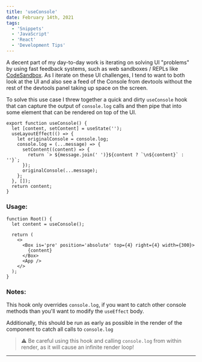 ```yaml
---
title: 'useConsole'
date: February 14th, 2021
tags:
  - 'Snippets'
  - 'JavaScript'
  - 'React'
  - 'Development Tips'
---
```


A decent part of my day-to-day work is iterating on solving UI "problems" by
using <Link to="/2021/november/fast-feedback-systems">fast feedback
systems</Link>, such as web sandboxes / REPLs like
[CodeSandbox](https://codesandbox.io). As I iterate on these UI challenges, I
tend to want to both look at the UI and also see a feed of the Console from
devtools without the rest of the devtools panel taking up space on the screen.

To solve this use case I threw together a quick and dirty `useConsole` hook that
can capture the output of `console.log` calls and then pipe that into some
element that can be rendered on top of the UI.

```tsx
export function useConsole() {
  let [content, setContent] = useState('');
  useLayoutEffect(() => {
    let originalConsole = console.log;
    console.log = (...message) => {
      setContent((content) => {
        return `> ${message.join(' ')}${content ? `\n${content}` : ''}`;
      });
      originalConsole(...message);
    };
  }, []);
  return content;
}
```

### Usage:

```tsx
function Root() {
  let content = useConsole();

  return (
    <>
      <Box is='pre' position='absolute' top={4} right={4} width={300}>
        {content}
      </Box>
      <App />
    </>
  );
}
```

### Notes:

This hook only overrides `console.log`, if you want to catch other console
methods than you'll want to modify the `useEffect` body.

Additionally, this should be run as early as possible in the render of the
component to catch all calls to `console.log`

> ⚠️ Be careful using this hook and calling `console.log` from within render, as
> it will cause an infinite render loop!

<Spacer />

---

<Spacer />
